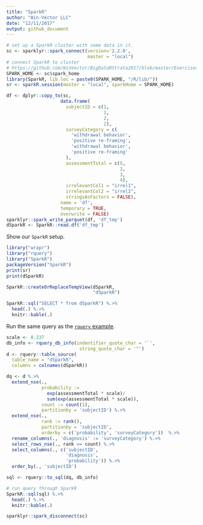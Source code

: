 ```yaml
---
title: "SparkR"
author: "Win-Vector LLC"
date: "12/11/2017"
output: github_document
---
```


```r
# set up a SparkR cluster with some data in it.
sc <- sparklyr::spark_connect(version='2.2.0', 
                              master = "local")
# connect SparkR to cluster 
# https://github.com/WinVector/BigDataRStrata2017/blob/master/Exercises/solutions/06-Spark-Extension.md
SPARK_HOME <- sc$spark_home
library(SparkR, lib.loc = paste0(SPARK_HOME, "/R/lib/"))
sr <- sparkR.session(master = "local", sparkHome = SPARK_HOME)

df <- dplyr::copy_to(sc, 
                    data.frame(
                      subjectID = c(1,                   
                                    1,
                                    2,                   
                                    2),
                      surveyCategory = c(
                        'withdrawal behavior',
                        'positive re-framing',
                        'withdrawal behavior',
                        'positive re-framing'
                      ),
                      assessmentTotal = c(5,                 
                                          2,
                                          3,                  
                                          4),
                      irrelevantCol1 = "irrel1",
                      irrelevantCol2 = "irrel2",
                      stringsAsFactors = FALSE),
                    name = 'df',
                    temporary = TRUE, 
                    overwrite = FALSE)
sparklyr::spark_write_parquet(df, 'df_tmp')
dSparkR <- SparkR::read.df('df_tmp')
```

Show our `SparkR` setup.

```r
library("wrapr")
library("rquery")
library("SparkR")
packageVersion("SparkR")
print(sr)
print(dSparkR)

SparkR::createOrReplaceTempView(dSparkR, 
                                "dSparkR")

SparkR::sql("SELECT * from dSparkR") %.>%
  head(.) %.>%
  knitr::kable(.)
```

Run the same query as the [`rquery` example](https://winvector.github.io/rquery/).

```r
scale <- 0.237
db_info <- rquery_db_info(indentifier_quote_char = '`',
                           string_quote_char = '"')
d <- rquery::table_source(
  table_name = "dSparkR",
  columns = colnames(dSparkR))

dq <- d %.>%
  extend_nse(.,
             probability :=
               exp(assessmentTotal * scale)/
               sum(exp(assessmentTotal * scale)),
             count := count(1),
             partitionby = 'subjectID') %.>%
  extend_nse(.,
             rank := rank(),
             partitionby = 'subjectID',
             orderby = c('probability', 'surveyCategory'))  %.>%
  rename_columns(., 'diagnosis' := 'surveyCategory') %.>%
  select_rows_nse(., rank == count) %.>%
  select_columns(., c('subjectID', 
                      'diagnosis', 
                      'probability')) %.>%
  order_by(., 'subjectID')

sql <- rquery::to_sql(dq, db_info)

# run query through SparkR
SparkR::sql(sql) %.>%
  head(.) %.>%
  knitr::kable(.)
```

```r
sparklyr::spark_disconnect(sc)
```



